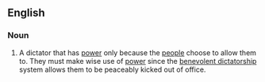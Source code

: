 {{wikipedia}}
==English==

===Noun===
{{en-noun|sg=[[benevolent]] [[dictator]]}}

#A dictator that has [[power]] only because the [[people]] choose to allow them to.  They must make wise use of [[power]] since the [[benevolent dictatorship]] system allows them to be peaceably kicked out of office.